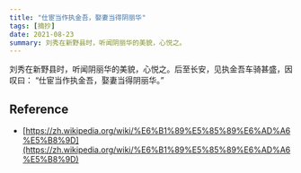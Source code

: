 ```yaml
---
title: "仕宦当作执金吾，娶妻当得阴丽华"
tags: [摘抄]
date: 2021-08-23
summary: 刘秀在新野县时，听闻阴丽华的美貌，心悦之。
---
```


刘秀在新野县时，听闻阴丽华的美貌，心悦之。后至长安，见执金吾车骑甚盛，因叹曰：
“仕宦当作执金吾，娶妻当得阴丽华。”

## Reference

- [https://zh.wikipedia.org/wiki/%E6%B1%89%E5%85%89%E6%AD%A6%E5%B8%9D](https://zh.wikipedia.org/wiki/%E6%B1%89%E5%85%89%E6%AD%A6%E5%B8%9D)